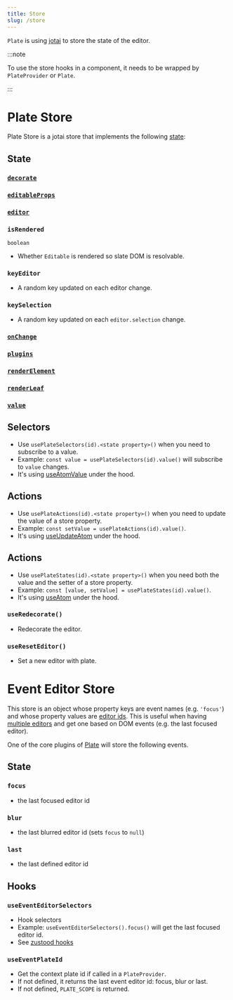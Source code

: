 ```yaml
---
title: Store
slug: /store
---
```


`Plate` is using [jotai](https://github.com/pmndrs/jotai) to store the state of the editor.

:::note

To use the store hooks in a component, it needs to be wrapped by `PlateProvider` or `Plate`.

:::

# Plate Store

Plate Store is a jotai store that implements the following [state](#state):

## State

### [`decorate`](/docs/plate#editable-decorate)
### [`editableProps`](/docs/plate#editable-editableprops)
### [`editor`](/docs/plate#editor)

### `isRendered`

`boolean`

- Whether `Editable` is rendered so slate DOM is resolvable.

### `keyEditor`

- A random key updated on each editor change.

### `keySelection`

- A random key updated on each `editor.selection` change.

### [`onChange`](/docs/plate#slate-onchange)
### [`plugins`](/docs/plate#plugins)
### [`renderElement`](/docs/plate#editable-renderelement)
### [`renderLeaf`](/docs/plate#editable-renderleaf)
### [`value`](/docs/plate#value)

## Selectors

- Use `usePlateSelectors(id).<state property>()` when you need to subscribe to a value.
- Example: `const value = usePlateSelectors(id).value()` will subscribe to `value` changes.
- It's using [useAtomValue](https://jotai.org/docs/utils/use-atom-value) under the hood.

## Actions

- Use `usePlateActions(id).<state property>()` when you need to update the value of a store property.
- Example: `const setValue = usePlateActions(id).value()`.
- It's using [useUpdateAtom](https://jotai.org/docs/utils/use-update-atom) under the hood.

## Actions

- Use `usePlateStates(id).<state property>()` when you need both the value and the setter of a store property.
- Example: `const [value, setValue] = usePlateStates(id).value()`.
- It's using [useAtom](https://jotai.org/docs/basics/primitives#use-atom) under the hood.


### `useRedecorate()`

- Redecorate the editor.

### `useResetEditor()`

- Set a new editor with plate.


# Event Editor Store

This store is an object whose property keys are event names (e.g. `'focus'`) and whose property values are [editor ids](Plate#id).
This is useful when having [multiple editors](multiple-editors) and get one based on DOM events (e.g. the last focused editor).

One of the core plugins of [Plate](Plate) will store the following events.

## State

### `focus`

- the last focused editor id

### `blur`

- the last blurred editor id (sets `focus` to `null`)

### `last`

- the last defined editor id

## Hooks

### `useEventEditorSelectors`

- Hook selectors
- Example: `useEventEditorSelectors().focus()` will get the last focused editor id.
- See [zustood hooks](https://github.com/udecode/zustood#hooks) 

### `useEventPlateId`

- Get the context plate id if called in a `PlateProvider`.
- If not defined, it returns the last event editor id: focus, blur or last.
- If not defined, `PLATE_SCOPE` is returned.


